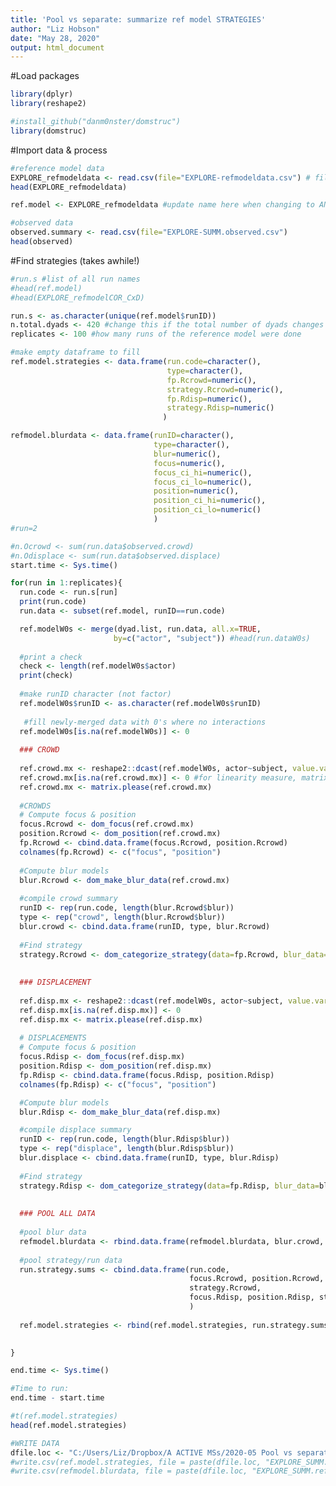 ---
title: 'Pool vs separate: summarize ref model STRATEGIES'
author: "Liz Hobson"
date: "May 28, 2020"
output: html_document
---

#Load packages
```{r}
library(dplyr)
library(reshape2)

#install_github("danm0nster/domstruc")
library(domstruc)

```

#Import data & process

```{r}
#reference model data
EXPLORE_refmodeldata <- read.csv(file="EXPLORE-refmodeldata.csv") # file on the EXPLORE_liz github branch is not correct
head(EXPLORE_refmodeldata)

ref.model <- EXPLORE_refmodeldata #update name here when changing to ANALYZE ref model

#observed data
observed.summary <- read.csv(file="EXPLORE-SUMM.observed.csv")
head(observed)
```


#Find strategies (takes awhile!)
```{r}
#run.s #list of all run names
#head(ref.model)
#head(EXPLORE_refmodelCOR_CxD)

run.s <- as.character(unique(ref.model$runID))
n.total.dyads <- 420 #change this if the total number of dyads changes (group size !=21)
replicates <- 100 #how many runs of the reference model were done

#make empty dataframe to fill
ref.model.strategies <- data.frame(run.code=character(), 
                                   type=character(), 
                                   fp.Rcrowd=numeric(), 
                                   strategy.Rcrowd=numeric(), 
                                   fp.Rdisp=numeric(), 
                                   strategy.Rdisp=numeric()
                                  )

refmodel.blurdata <- data.frame(runID=character(),
                                type=character(),
                                blur=numeric(),
                                focus=numeric(),
                                focus_ci_hi=numeric(),
                                focus_ci_lo=numeric(),
                                position=numeric(),
                                position_ci_hi=numeric(),
                                position_ci_lo=numeric()
                                )
#run=2

#n.Ocrowd <- sum(run.data$observed.crowd)
#n.Odisplace <- sum(run.data$observed.displace)
start.time <- Sys.time()

for(run in 1:replicates){
  run.code <- run.s[run]
  print(run.code)
  run.data <- subset(ref.model, runID==run.code)

  ref.modelW0s <- merge(dyad.list, run.data, all.x=TRUE,
                       by=c("actor", "subject")) #head(run.dataW0s)
  
  #print a check
  check <- length(ref.modelW0s$actor)
  print(check)
  
  #make runID character (not factor)
  ref.modelW0s$runID <- as.character(ref.modelW0s$runID)
 
   #fill newly-merged data with 0's where no interactions
  ref.modelW0s[is.na(ref.modelW0s)] <- 0
  
  ### CROWD
  
  ref.crowd.mx <- reshape2::dcast(ref.modelW0s, actor~subject, value.var="random.crowd") #head(ref.crowd.mx)
  ref.crowd.mx[is.na(ref.crowd.mx)] <- 0 #for linearity measure, matrix needs to be fully filled, no NAs
  ref.crowd.mx <- matrix.please(ref.crowd.mx)
  
  #CROWDS
  # Compute focus & position
  focus.Rcrowd <- dom_focus(ref.crowd.mx)
  position.Rcrowd <- dom_position(ref.crowd.mx)
  fp.Rcrowd <- cbind.data.frame(focus.Rcrowd, position.Rcrowd)
  colnames(fp.Rcrowd) <- c("focus", "position")
  
  #Compute blur models
  blur.Rcrowd <- dom_make_blur_data(ref.crowd.mx)
  
  #compile crowd summary
  runID <- rep(run.code, length(blur.Rcrowd$blur))
  type <- rep("crowd", length(blur.Rcrowd$blur))
  blur.crowd <- cbind.data.frame(runID, type, blur.Rcrowd)
  
  #Find strategy
  strategy.Rcrowd <- dom_categorize_strategy(data=fp.Rcrowd, blur_data=blur.Rcrowd)
  
  
  ### DISPLACEMENT
  
  ref.disp.mx <- reshape2::dcast(ref.modelW0s, actor~subject, value.var="random.displace") #head(ref.disp.mx)
  ref.disp.mx[is.na(ref.disp.mx)] <- 0
  ref.disp.mx <- matrix.please(ref.disp.mx)
  
  # DISPLACEMENTS
  # Compute focus & position
  focus.Rdisp <- dom_focus(ref.disp.mx)
  position.Rdisp <- dom_position(ref.disp.mx)
  fp.Rdisp <- cbind.data.frame(focus.Rdisp, position.Rdisp)
  colnames(fp.Rdisp) <- c("focus", "position")

  #Compute blur models
  blur.Rdisp <- dom_make_blur_data(ref.disp.mx)

  #compile displace summary
  runID <- rep(run.code, length(blur.Rdisp$blur))
  type <- rep("displace", length(blur.Rdisp$blur))
  blur.displace <- cbind.data.frame(runID, type, blur.Rdisp)
  
  #Find strategy
  strategy.Rdisp <- dom_categorize_strategy(data=fp.Rdisp, blur_data=blur.Rdisp)
  
  
  ### POOL ALL DATA
  
  #pool blur data
  refmodel.blurdata <- rbind.data.frame(refmodel.blurdata, blur.crowd, blur.displace)
  
  #pool strategy/run data
  run.strategy.sums <- cbind.data.frame(run.code, 
                                        focus.Rcrowd, position.Rcrowd,
                                        strategy.Rcrowd, 
                                        focus.Rdisp, position.Rdisp, strategy.Rdisp
                                        )
  
  ref.model.strategies <- rbind(ref.model.strategies, run.strategy.sums)

  
}

end.time <- Sys.time()

#Time to run:
end.time - start.time

#t(ref.model.strategies)
head(ref.model.strategies)

#WRITE DATA
dfile.loc <- "C:/Users/Liz/Dropbox/A ACTIVE MSs/2020-05 Pool vs separate behaviors/pool-separate-behaviors/"
#write.csv(ref.model.strategies, file = paste(dfile.loc, "EXPLORE_SUMM.refmodel.strategies.csv", sep=""))	
#write.csv(refmodel.blurdata, file = paste(dfile.loc, "EXPLORE_SUMM.refmodel.blurs.csv", sep=""))	

```

